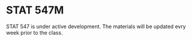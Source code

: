 # STAT 547M {-}

STAT 547 is under active development. The materials will be updated evry week prior to the class.